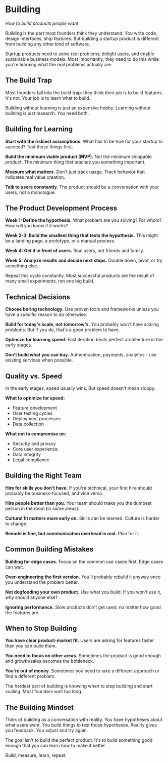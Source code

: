 # Building

*How to build products people want*

Building is the part most founders think they understand. You write code, design interfaces, ship features. But building a startup product is different from building any other kind of software.

Startup products need to solve real problems, delight users, and enable sustainable business models. Most importantly, they need to do this while you're learning what the real problems actually are.

## The Build Trap

Most founders fall into the build trap: they think their job is to build features. It's not. Your job is to learn what to build.

Building without learning is just an expensive hobby. Learning without building is just research. You need both.

## Building for Learning

**Start with the riskiest assumptions.** What has to be true for your startup to succeed? Test those things first.

**Build the minimum viable product (MVP).** Not the minimum shippable product. The minimum thing that teaches you something important.

**Measure what matters.** Don't just track usage. Track behavior that indicates real value creation.

**Talk to users constantly.** The product should be a conversation with your users, not a monologue.

## The Product Development Process

**Week 1: Define the hypothesis.** What problem are you solving? For whom? How will you know if it works?

**Week 2-3: Build the smallest thing that tests the hypothesis.** This might be a landing page, a prototype, or a manual process.

**Week 4: Get it in front of users.** Real users, not friends and family.

**Week 5: Analyze results and decide next steps.** Double down, pivot, or try something else.

Repeat this cycle constantly. Most successful products are the result of many small experiments, not one big build.

## Technical Decisions

**Choose boring technology.** Use proven tools and frameworks unless you have a specific reason to do otherwise.

**Build for today's scale, not tomorrow's.** You probably won't have scaling problems. But if you do, that's a good problem to have.

**Optimize for learning speed.** Fast iteration beats perfect architecture in the early stages.

**Don't build what you can buy.** Authentication, payments, analytics - use existing services when possible.

## Quality vs. Speed

In the early stages, speed usually wins. But speed doesn't mean sloppy.

**What to optimize for speed:**
- Feature development
- User testing cycles
- Deployment processes
- Data collection

**What not to compromise on:**
- Security and privacy
- Core user experience
- Data integrity
- Legal compliance

## Building the Right Team

**Hire for skills you don't have.** If you're technical, your first hire should probably be business-focused, and vice versa.

**Hire people better than you.** Your team should make you the dumbest person in the room (in some areas).

**Cultural fit matters more early on.** Skills can be learned. Culture is harder to change.

**Remote is fine, but communication overhead is real.** Plan for it.

## Common Building Mistakes

**Building for edge cases.** Focus on the common use cases first. Edge cases can wait.

**Over-engineering the first version.** You'll probably rebuild it anyway once you understand the problem better.

**Not dogfooding your own product.** Use what you build. If you won't use it, why should anyone else?

**Ignoring performance.** Slow products don't get used, no matter how good the features are.

## When to Stop Building

**You have clear product-market fit.** Users are asking for features faster than you can build them.

**You need to focus on other areas.** Sometimes the product is good enough and growth/sales becomes the bottleneck.

**You're out of money.** Sometimes you need to take a different approach or find a different problem.

The hardest part of building is knowing when to stop building and start scaling. Most founders wait too long.

## The Building Mindset

Think of building as a conversation with reality. You have hypotheses about what users want. You build things to test those hypotheses. Reality gives you feedback. You adjust and try again.

The goal isn't to build the perfect product. It's to build something good enough that you can learn how to make it better.

Build, measure, learn, repeat.